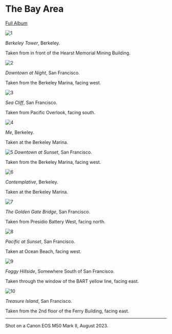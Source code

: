 # The Bay Area

[Full Album](https://adobe.ly/3QtzG20)

![1](/photos/bay/IMG_0438.jpg)

_Berkeley Tower_, Berkeley.

Taken from in front of the Hearst Memorial Mining Building.

![2](/photos/bay/IMG_0318.jpg)

_Downtown at Night_, San Francisco.

Taken from the Berkeley Marina, facing west.

![3](/photos/bay/IMG_0399.jpg)

_Sea Cliff_, San Francisco.

Taken from Pacific Overlook, facing south.

![4](/photos/bay/IMG_0289.jpg)

_Me_, Berkeley.

Taken at the Berkeley Marina.

![5](/photos/bay/IMG_0216.jpg)
_Downtown at Sunset_, San Francisco.

Taken from the Berkeley Marina, facing west.

![6](/photos/bay/IMG_0291.jpg)

_Contemplative_, Berkeley.

Taken at the Berkeley Marina.

![7](/photos/bay/IMG_0369.jpg)

_The Golden Gate Bridge_, San Francisco.

Taken from Presidio Battery West, facing north.

![8](/photos/bay/IMG_0425.jpg)

_Pacific at Sunset_, San Francisco.

Taken at Ocean Beach, facing west.

![9](/photos/bay/IMG_0204.jpg)

_Foggy Hillside_, Somewhere South of San Francisco.

Taken through the window of the BART yellow line, facing east.

![10](/photos/bay/IMG_0210.jpg)

_Treasure Island_, San Francisco.

Taken from the 2nd floor of the Ferry Building, facing east.

---

Shot on a Canon EOS M50 Mark II, August 2023.
